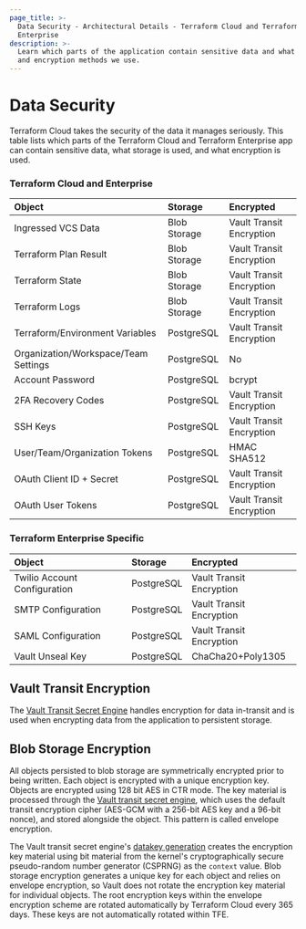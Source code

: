 ```yaml
---
page_title: >-
  Data Security - Architectural Details - Terraform Cloud and Terraform
  Enterprise
description: >-
  Learn which parts of the application contain sensitive data and what storage
  and encryption methods we use.
---
```


# Data Security

Terraform Cloud takes the security of the data it manages
seriously. This table lists which parts of the Terraform Cloud and Terraform Enterprise app can contain sensitive data, what storage is used, and what encryption is used.

### Terraform Cloud and Enterprise

| Object                               | Storage      | Encrypted                |
| :----------------------------------- | :----------- | :----------------------- |
| Ingressed VCS Data                   | Blob Storage | Vault Transit Encryption |
| Terraform Plan Result                | Blob Storage | Vault Transit Encryption |
| Terraform State                      | Blob Storage | Vault Transit Encryption |
| Terraform Logs                       | Blob Storage | Vault Transit Encryption |
| Terraform/Environment Variables      | PostgreSQL   | Vault Transit Encryption |
| Organization/Workspace/Team Settings | PostgreSQL   | No                       |
| Account Password                     | PostgreSQL   | bcrypt                   |
| 2FA Recovery Codes                   | PostgreSQL   | Vault Transit Encryption |
| SSH Keys                             | PostgreSQL   | Vault Transit Encryption |
| User/Team/Organization Tokens        | PostgreSQL   | HMAC SHA512              |
| OAuth Client ID + Secret             | PostgreSQL   | Vault Transit Encryption |
| OAuth User Tokens                    | PostgreSQL   | Vault Transit Encryption |

### Terraform Enterprise Specific

| Object                       | Storage    | Encrypted                |
| :--------------------------- | :--------- | :----------------------- |
| Twilio Account Configuration | PostgreSQL | Vault Transit Encryption |
| SMTP Configuration           | PostgreSQL | Vault Transit Encryption |
| SAML Configuration           | PostgreSQL | Vault Transit Encryption |
| Vault Unseal Key             | PostgreSQL | ChaCha20+Poly1305        |

## Vault Transit Encryption

The [Vault Transit Secret Engine](https://www.vaultproject.io/docs/secrets/transit/index.html)
handles encryption for data in-transit and is used when encrypting data from the
application to persistent storage.

## Blob Storage Encryption

All objects persisted to blob storage are symmetrically encrypted prior to being
written. Each object is encrypted with a unique encryption key. Objects are
encrypted using 128 bit AES in CTR mode. The key material is processed
through the [Vault transit secret engine](https://www.vaultproject.io/docs/secrets/transit/index.html),
which uses the default transit encryption cipher (AES-GCM with a 256-bit AES key
and a 96-bit nonce), and stored alongside the object. This pattern is called envelope encryption.

The Vault transit secret engine's
[datakey generation](https://www.vaultproject.io/api-docs/secret/transit#generate-data-key) creates the encryption key material using bit material from the kernel's cryptographically secure pseudo-random
number generator (CSPRNG) as the `context` value. Blob storage encryption generates a unique key for each object and relies on envelope encryption, so Vault does not rotate the encryption key material for individual objects. The root encryption keys within the envelope encryption scheme are rotated automatically by Terraform Cloud every 365 days. These keys are not automatically rotated within TFE.
